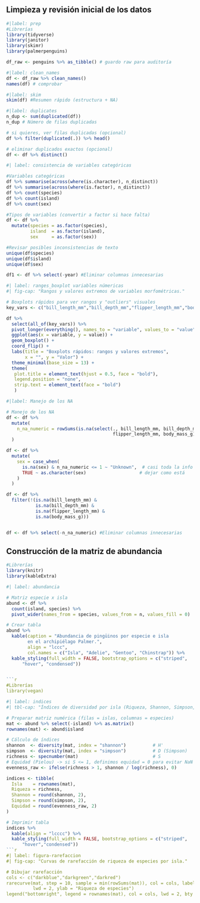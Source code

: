 ## Limpieza y revisión inicial de los datos

```r
#|label: prep
#Librerías
library(tidyverse)
library(janitor)
library(skimr)
library(palmerpenguins)

df_raw <- penguins %>% as_tibble() # guardo raw para auditoría
```

```r
#|label: clean_names
df <- df_raw %>% clean_names()
names(df) # comprobar
```

```r
#|label: skim
skim(df) #Resumen rápido (estructura + NA)
```

```r
#|label: duplicates
n_dup <- sum(duplicated(df))
n_dup # Número de filas duplicadas

# si quieres, ver filas duplicadas (opcional)
df %>% filter(duplicated(.)) %>% head()

# eliminar duplicados exactos (opcional)
df <- df %>% distinct()

```
```r
#| label: consistencia de variables categóricas

#Variables categóricas
df %>% summarise(across(where(is.character), n_distinct))
df %>% summarise(across(where(is.factor), n_distinct))
df %>% count(species)
df %>% count(island)
df %>% count(sex)

#Tipos de variables (convertir a factor si hace falta)
df <- df %>% 
  mutate(species = as.factor(species),
         island  = as.factor(island),
         sex     = as.factor(sex))

#Revisar posibles inconsistencias de texto
unique(df$species)
unique(df$island)
unique(df$sex)

df1 <- df %>% select(-year) #Eliminar columnas innecesarias
```
```r
#| label: ranges_boxplot variables númericas
#| fig-cap: "Rangos y valores extremos de variables morfométricas."

# Boxplots rápidos para ver rangos y "outliers" visuales
key_vars <- c("bill_length_mm","bill_depth_mm","flipper_length_mm","body_mass_g")

df %>%
  select(all_of(key_vars)) %>%
  pivot_longer(everything(), names_to = "variable", values_to = "value") %>%
  ggplot(aes(x = variable, y = value)) +
  geom_boxplot() +
  coord_flip() +
  labs(title = "Boxplots rápidos: rangos y valores extremos",
       x = "", y = "Valor") +
  theme_minimal(base_size = 13) +
  theme(
   plot.title = element_text(hjust = 0.5, face = "bold"),
   legend.position = "none",
   strip.text = element_text(face = "bold")
   )

```
```r
#|label: Manejo de los NA

# Manejo de los NA
df <- df %>%
  mutate(
    n_na_numeric = rowSums(is.na(select(., bill_length_mm, bill_depth_mm,
                                        flipper_length_mm, body_mass_g)))
  )

df <- df %>%
  mutate(
    sex = case_when(
      is.na(sex) & n_na_numeric <= 1 ~ "Unknown",  # casi toda la info presente
      TRUE ~ as.character(sex)                    # dejar como está
    )
  )

df <- df %>%
  filter(!(is.na(bill_length_mm) &
           is.na(bill_depth_mm) &
           is.na(flipper_length_mm) &
           is.na(body_mass_g)))


df <- df %>% select(-n_na_numeric) #Eliminar columnas innecesarias
```

## Construcción de la matriz de abundancia

```r
#Librerías
library(knitr)
library(kableExtra)
```

```r
#| label: abundancia

# Matriz especie x isla
abund <- df %>%
  count(island, species) %>%
  pivot_wider(names_from = species, values_from = n, values_fill = 0)

# Crear tabla
abund %>%
  kable(caption = "Abundancia de pingüinos por especie e isla 
        en el archipiélago Palmer.",
        align = "lccc",
        col.names = c("Isla", "Adelie", "Gentoo", "Chinstrap")) %>%
  kable_styling(full_width = FALSE, bootstrap_options = c("striped", 
      "hover", "condensed"))


```r
#Librerías
library(vegan)

```

```r
#| label: indices
#| tbl-cap: "Índices de diversidad por isla (Riqueza, Shannon, Simpson, Equidad de Pielou)."

# Preparar matriz numérica (filas = islas, columnas = especies)
mat <- abund %>% select(-island) %>% as.matrix()
rownames(mat) <- abund$island

# Cálculo de índices
shannon  <- diversity(mat, index = "shannon")          # H'
simpson  <- diversity(mat, index = "simpson")          # D (Simpson)
richness <- specnumber(mat)                            # S
# Equidad (Pielou) -> si S <= 1, definimos equidad = 0 para evitar NaN
evenness_raw <- ifelse(richness > 1, shannon / log(richness), 0)

indices <- tibble(
  Isla    = rownames(mat),
  Riqueza = richness,
  Shannon = round(shannon, 2),
  Simpson = round(simpson, 2),
  Equidad = round(evenness_raw, 2)
)

# Imprimir tabla
indices %>%
  kable(align = "lcccc") %>%
  kable_styling(full_width = FALSE, bootstrap_options = c("striped",
      "hover","condensed"))
```r
#| label: figura-rarefaccion
#| fig-cap: "Curvas de rarefacción de riqueza de especies por isla."

# Dibujar rarefacción
cols <- c("darkblue","darkgreen","darkred")
rarecurve(mat, step = 10, sample = min(rowSums(mat)), col = cols, label = TRUE, 
          lwd = 2, ylab = "Riqueza de especies")
legend("bottomright", legend = rownames(mat), col = cols, lwd = 2, bty = "n")


```
